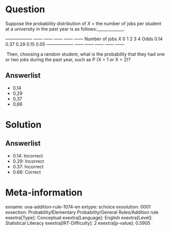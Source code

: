 Question
========

Suppose the probability distribution of *X* = the number of jobs per student at a university in the past year is as follows:_____________. \

  ------------------ ------ ------ ------ ------ ------ Number of jobs *X* 0 1 2 3 4 Odds 0.14 0.37 0.29 0.15 0.05 ------------------ ------ ------ ------ ------ ------

\ Then, choosing a random student, what is the probability that they had one or two jobs during the past year, such as P (X = 1 or X = 2)?

Answerlist
----------

* 0,14
* 0,29
* 0,37
* 0,66

Solution
========

Answerlist
----------

* 0.14: Incorrect
* 0.29: Incorrect
* 0.37: Incorrect
* 0.66: Correct

Meta-information
================
exname: uva-addition-rule-1074-en
extype: schoice
exsolution: 0001
exsection: Probability/Elementary Probability/General Rules/Addition rule
exextra[Type]: Conceptual
exextra[Language]: English
exextra[Level]: Statistical Literacy
exextra[IRT-Difficulty]: 2
exextra[p-value]: 0.5905
